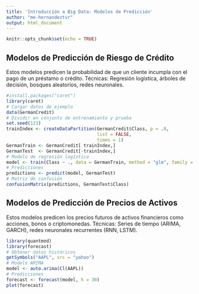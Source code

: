 ```yaml
---
title: 'Introducción a Big Data: Modelos de Predicción'
author: "me-hernandeztvr"
output: html_document
---
```


```r
knitr::opts_chunk$set(echo = TRUE)
```

## Modelos de Predicción de Riesgo de Crédito
Estos modelos predicen la probabilidad de que un cliente incumpla con el pago de un préstamo o crédito.
Técnicas: Regresión logística, árboles de decisión, bosques aleatorios, redes neuronales.

```r
#install.packages("caret")
library(caret)
# Cargar datos de ejemplo
data(GermanCredit)
# Dividir en conjunto de entrenamiento y prueba
set.seed(123)
trainIndex <- createDataPartition(GermanCredit$Class, p = .8, 
                                  list = FALSE, 
                                  times = 1)
GermanTrain <- GermanCredit[ trainIndex,]
GermanTest  <- GermanCredit[-trainIndex,]
# Modelo de regresión logística
model <- train(Class ~ ., data = GermanTrain, method = "glm", family = "binomial")
# Predicciones
predictions <- predict(model, GermanTest)
# Matriz de confusión
confusionMatrix(predictions, GermanTest$Class)

```

## Modelos de Predicción de Precios de Activos
Estos modelos predicen los precios futuros de activos financieros como acciones, bonos o criptomonedas.
Técnicas: Series de tiempo (ARIMA, GARCH), redes neuronales recurrentes (RNN, LSTM).

```r
library(quantmod)
library(forecast)
# Obtener datos históricos
getSymbols("AAPL", src = "yahoo")
# Modelo ARIMA
model <- auto.arima(Cl(AAPL))
# Predicciones
forecast <- forecast(model, h = 30)
plot(forecast)
```

